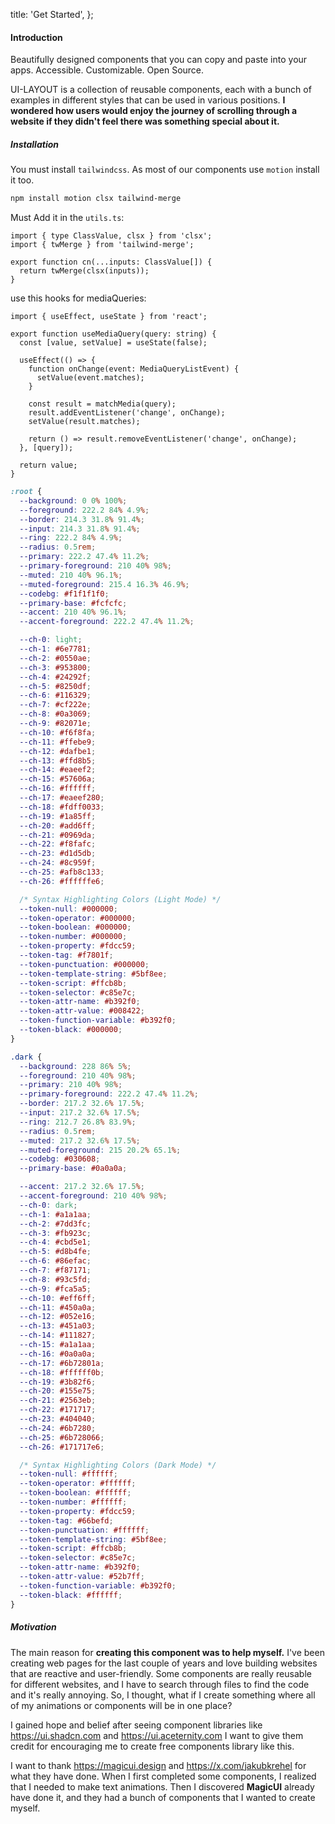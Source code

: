   title: 'Get Started',
};


<div className='mt-24'>
  <h4 className='text-4xl font-semibold'>Introduction</h4>
</div>

Beautifully designed components that you can copy and paste into your apps. Accessible. Customizable. Open Source.

UI-LAYOUT is a collection of reusable components, each with a bunch of examples in different styles that can be used in various positions.
**I wondered how users would enjoy the journey of scrolling through a website if they didn't feel there was something special about it.**

##### Installation

You must install `tailwindcss`. As most of our components use `motion` install it too.

```bash
npm install motion clsx tailwind-merge
```

Must Add it in the `utils.ts`:

```tsx utils.tsx
import { type ClassValue, clsx } from 'clsx';
import { twMerge } from 'tailwind-merge';

export function cn(...inputs: ClassValue[]) {
  return twMerge(clsx(inputs));
}
```

use this hooks for mediaQueries:

```tsx use-media-query.tsx
import { useEffect, useState } from 'react';

export function useMediaQuery(query: string) {
  const [value, setValue] = useState(false);

  useEffect(() => {
    function onChange(event: MediaQueryListEvent) {
      setValue(event.matches);
    }

    const result = matchMedia(query);
    result.addEventListener('change', onChange);
    setValue(result.matches);

    return () => result.removeEventListener('change', onChange);
  }, [query]);

  return value;
}
```

```css colors
:root {
  --background: 0 0% 100%;
  --foreground: 222.2 84% 4.9%;
  --border: 214.3 31.8% 91.4%;
  --input: 214.3 31.8% 91.4%;
  --ring: 222.2 84% 4.9%;
  --radius: 0.5rem;
  --primary: 222.2 47.4% 11.2%;
  --primary-foreground: 210 40% 98%;
  --muted: 210 40% 96.1%;
  --muted-foreground: 215.4 16.3% 46.9%;
  --codebg: #f1f1f1f0;
  --primary-base: #fcfcfc;
  --accent: 210 40% 96.1%;
  --accent-foreground: 222.2 47.4% 11.2%;

  --ch-0: light;
  --ch-1: #6e7781;
  --ch-2: #0550ae;
  --ch-3: #953800;
  --ch-4: #24292f;
  --ch-5: #8250df;
  --ch-6: #116329;
  --ch-7: #cf222e;
  --ch-8: #0a3069;
  --ch-9: #82071e;
  --ch-10: #f6f8fa;
  --ch-11: #ffebe9;
  --ch-12: #dafbe1;
  --ch-13: #ffd8b5;
  --ch-14: #eaeef2;
  --ch-15: #57606a;
  --ch-16: #ffffff;
  --ch-17: #eaeef280;
  --ch-18: #fdff0033;
  --ch-19: #1a85ff;
  --ch-20: #add6ff;
  --ch-21: #0969da;
  --ch-22: #f8fafc;
  --ch-23: #d1d5db;
  --ch-24: #8c959f;
  --ch-25: #afb8c133;
  --ch-26: #ffffffe6;

  /* Syntax Highlighting Colors (Light Mode) */
  --token-null: #000000;
  --token-operator: #000000;
  --token-boolean: #000000;
  --token-number: #000000;
  --token-property: #fdcc59;
  --token-tag: #f7801f;
  --token-punctuation: #000000;
  --token-template-string: #5bf8ee;
  --token-script: #ffcb8b;
  --token-selector: #c85e7c;
  --token-attr-name: #b392f0;
  --token-attr-value: #008422;
  --token-function-variable: #b392f0;
  --token-black: #000000;
}

.dark {
  --background: 228 86% 5%;
  --foreground: 210 40% 98%;
  --primary: 210 40% 98%;
  --primary-foreground: 222.2 47.4% 11.2%;
  --border: 217.2 32.6% 17.5%;
  --input: 217.2 32.6% 17.5%;
  --ring: 212.7 26.8% 83.9%;
  --radius: 0.5rem;
  --muted: 217.2 32.6% 17.5%;
  --muted-foreground: 215 20.2% 65.1%;
  --codebg: #030608;
  --primary-base: #0a0a0a;

  --accent: 217.2 32.6% 17.5%;
  --accent-foreground: 210 40% 98%;
  --ch-0: dark;
  --ch-1: #a1a1aa;
  --ch-2: #7dd3fc;
  --ch-3: #fb923c;
  --ch-4: #cbd5e1;
  --ch-5: #d8b4fe;
  --ch-6: #86efac;
  --ch-7: #f87171;
  --ch-8: #93c5fd;
  --ch-9: #fca5a5;
  --ch-10: #eff6ff;
  --ch-11: #450a0a;
  --ch-12: #052e16;
  --ch-13: #451a03;
  --ch-14: #111827;
  --ch-15: #a1a1aa;
  --ch-16: #0a0a0a;
  --ch-17: #6b72801a;
  --ch-18: #ffffff0b;
  --ch-19: #3b82f6;
  --ch-20: #155e75;
  --ch-21: #2563eb;
  --ch-22: #171717;
  --ch-23: #404040;
  --ch-24: #6b7280;
  --ch-25: #6b728066;
  --ch-26: #171717e6;

  /* Syntax Highlighting Colors (Dark Mode) */
  --token-null: #ffffff;
  --token-operator: #ffffff;
  --token-boolean: #ffffff;
  --token-number: #ffffff;
  --token-property: #fdcc59;
  --token-tag: #66befd;
  --token-punctuation: #ffffff;
  --token-template-string: #5bf8ee;
  --token-script: #ffcb8b;
  --token-selector: #c85e7c;
  --token-attr-name: #b392f0;
  --token-attr-value: #52b7ff;
  --token-function-variable: #b392f0;
  --token-black: #ffffff;
}
```


##### Motivation

The main reason for **creating this component was to help myself.** I've been creating web pages for the last couple of years and love building websites that are reactive and user-friendly. Some components are really reusable for different websites, and I have to search through files to find the code and it's really annoying. So, I thought, what if I create something where all of my animations or components will be in one place?

I gained hope and belief after seeing component libraries like https://ui.shadcn.com and https://ui.aceternity.com I want to give them credit for encouraging me to create free components library like this.

I want to thank https://magicui.design and https://x.com/jakubkrehel for what they have done. When I first completed some components, I realized that I needed to make text animations. Then I discovered **MagicUI** already have done it, and they had a bunch of components that I wanted to create myself.

<Footer />

<div className='mb-4'></div>